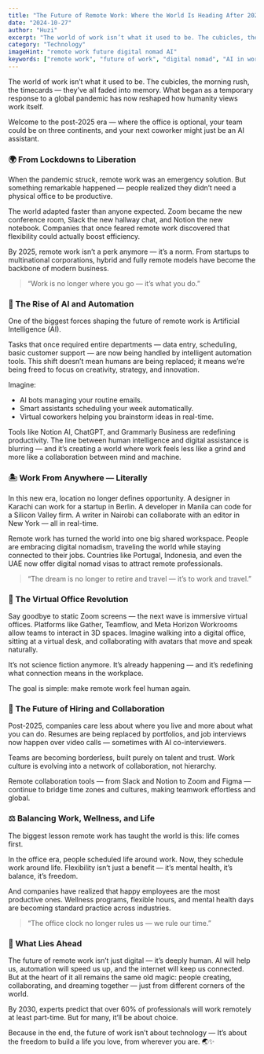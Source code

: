 ```yaml
---
title: "The Future of Remote Work: Where the World Is Heading After 2025"
date: "2024-10-27"
author: "Huzi"
excerpt: "The world of work isn’t what it used to be. The cubicles, the morning rush, the timecards — they’ve all faded into memory. What began as a temporary response to a global pandemic has now reshaped how humanity views work itself."
category: "Technology"
imageHint: "remote work future digital nomad AI"
keywords: ["remote work", "future of work", "digital nomad", "AI in workplace", "work from home", "global workforce", "technology"]
---
```


The world of work isn’t what it used to be. The cubicles, the morning rush, the timecards — they’ve all faded into memory. What began as a temporary response to a global pandemic has now reshaped how humanity views work itself.

Welcome to the post-2025 era — where the office is optional, your team could be on three continents, and your next coworker might just be an AI assistant.

### 🌍 From Lockdowns to Liberation

When the pandemic struck, remote work was an emergency solution. But something remarkable happened — people realized they didn’t need a physical office to be productive.

The world adapted faster than anyone expected. Zoom became the new conference room, Slack the new hallway chat, and Notion the new notebook. Companies that once feared remote work discovered that flexibility could actually boost efficiency.

By 2025, remote work isn’t a perk anymore — it’s a norm. From startups to multinational corporations, hybrid and fully remote models have become the backbone of modern business.

> “Work is no longer where you go — it’s what you do.”

### 🤖 The Rise of AI and Automation

One of the biggest forces shaping the future of remote work is Artificial Intelligence (AI).

Tasks that once required entire departments — data entry, scheduling, basic customer support — are now being handled by intelligent automation tools. This shift doesn’t mean humans are being replaced; it means we’re being freed to focus on creativity, strategy, and innovation.

Imagine:

- AI bots managing your routine emails.
- Smart assistants scheduling your week automatically.
- Virtual coworkers helping you brainstorm ideas in real-time.

Tools like Notion AI, ChatGPT, and Grammarly Business are redefining productivity. The line between human intelligence and digital assistance is blurring — and it’s creating a world where work feels less like a grind and more like a collaboration between mind and machine.

### 🏝️ Work From Anywhere — Literally

In this new era, location no longer defines opportunity. A designer in Karachi can work for a startup in Berlin. A developer in Manila can code for a Silicon Valley firm. A writer in Nairobi can collaborate with an editor in New York — all in real-time.

Remote work has turned the world into one big shared workspace.
People are embracing digital nomadism, traveling the world while staying connected to their jobs. Countries like Portugal, Indonesia, and even the UAE now offer digital nomad visas to attract remote professionals.

> “The dream is no longer to retire and travel — it’s to work and travel.”

### 🏢 The Virtual Office Revolution

Say goodbye to static Zoom screens — the next wave is immersive virtual offices.
Platforms like Gather, Teamflow, and Meta Horizon Workrooms allow teams to interact in 3D spaces. Imagine walking into a digital office, sitting at a virtual desk, and collaborating with avatars that move and speak naturally.

It’s not science fiction anymore. It’s already happening — and it’s redefining what connection means in the workplace.

The goal is simple: make remote work feel human again.

### 💼 The Future of Hiring and Collaboration

Post-2025, companies care less about where you live and more about what you can do.
Resumes are being replaced by portfolios, and job interviews now happen over video calls — sometimes with AI co-interviewers.

Teams are becoming borderless, built purely on talent and trust. Work culture is evolving into a network of collaboration, not hierarchy.

Remote collaboration tools — from Slack and Notion to Zoom and Figma — continue to bridge time zones and cultures, making teamwork effortless and global.

### ⚖️ Balancing Work, Wellness, and Life

The biggest lesson remote work has taught the world is this: life comes first.

In the office era, people scheduled life around work. Now, they schedule work around life.
Flexibility isn’t just a benefit — it’s mental health, it’s balance, it’s freedom.

And companies have realized that happy employees are the most productive ones. Wellness programs, flexible hours, and mental health days are becoming standard practice across industries.

> “The office clock no longer rules us — we rule our time.”

### 🌟 What Lies Ahead

The future of remote work isn’t just digital — it’s deeply human.
AI will help us, automation will speed us up, and the internet will keep us connected. But at the heart of it all remains the same old magic: people creating, collaborating, and dreaming together — just from different corners of the world.

By 2030, experts predict that over 60% of professionals will work remotely at least part-time. But for many, it’ll be about choice.

Because in the end, the future of work isn’t about technology —
It’s about the freedom to build a life you love,
from wherever you are. 🌏✨
